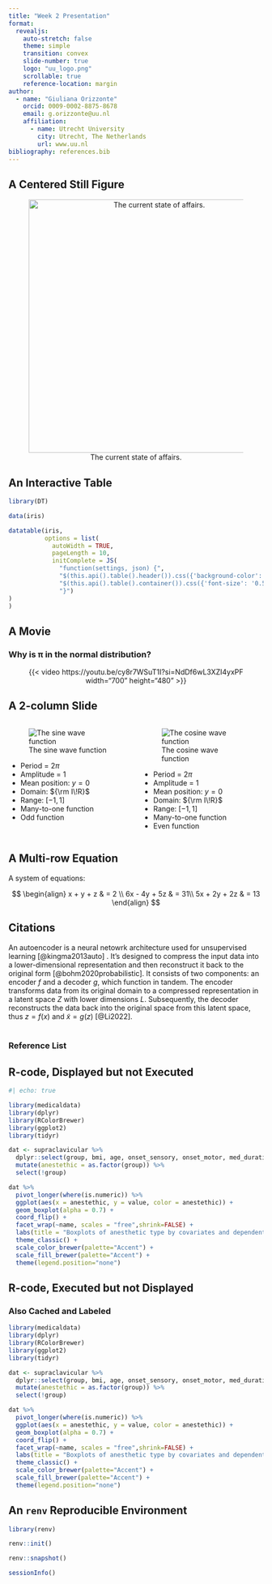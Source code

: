 ```yaml
---
title: "Week 2 Presentation"
format: 
  revealjs:
    auto-stretch: false
    theme: simple
    transition: convex
    slide-number: true
    logo: "uu_logo.png"
    scrollable: true
    reference-location: margin
author:
  - name: "Giuliana Orizzonte"
    orcid: 0009-0002-8875-8678
    email: g.orizzonte@uu.nl
    affiliation: 
      - name: Utrecht University
        city: Utrecht, The Netherlands
        url: www.uu.nl
bibliography: references.bib
---
```


## A Centered Still Figure

<center>

![The current state of affairs.](maths.jpg){width=500 fig-align="center"}

</center>

## An Interactive Table

```r
library(DT)

data(iris)

datatable(iris, 
          options = list(
            autoWidth = TRUE,
            pageLength = 10,
            initComplete = JS(
              "function(settings, json) {",
              "$(this.api().table().header()).css({'background-color': '#000', 'color': '#fff'});",
              "$(this.api().table().container()).css({'font-size': '0.5em'});", # Adjust font size
              "}")
)
)
```

## A Movie

### Why is π in the normal distribution?

<center>

{{< video https://youtu.be/cy8r7WSuT1I?si=NdDf6wL3XZI4yxPF width="700" height="480" >}}

</center>

## A 2-column Slide

::: columns
::: {.column width="50%"}
![The sine wave function](sine.png){fig-align="left"}

- Period = $2\pi$
- Amplitude = $1$
- Mean position: $y = 0$
- Domain: ${\rm I\!R}$
- Range: $[−1, 1]$
- Many-to-one function
- Odd function

:::

::: {.column width="50%"}
![The cosine wave function](cosine.png){fig-align="left"}

- Period = $2\pi$
- Amplitude = $1$
- Mean position: $y = 0$
- Domain: ${\rm I\!R}$
- Range: $[−1, 1]$
- Many-to-one function
- Even function

:::
:::

## A Multi-row Equation

A system of equations: 

$$
\begin{align}
x + y + z & = 2 \\
6x - 4y + 5z & = 31\\
5x + 2y + 2z & = 13
\end{align}
$$

## Citations

An autoencoder is a neural netowrk architecture used for unsupervised learning [@kingma2013auto] . It's designed to compress the input data into a lower-dimensional representation and then reconstruct it back to the original form [@bohm2020probabilistic]. It consists of two components: an encoder $f$ and a decoder $g$, which function in tandem. The encoder transforms data from its original domain to a compressed representation in a latent space $Z$ with lower dimensions $L$. Subsequently, the decoder reconstructs the data back into the original space from this latent space, thus $z = f(x)$ and $\tilde{x} = g(z)$ [@Li2022].\
\

### Reference List

::: {#refs}
:::

## R-code, Displayed but not Executed

````r
#| echo: true

library(medicaldata)
library(dplyr)
library(RColorBrewer)
library(ggplot2)
library(tidyr)

dat <- supraclavicular %>%
  dplyr::select(group, bmi, age, onset_sensory, onset_motor, med_duration) %>%
  mutate(anestethic = as.factor(group)) %>%
  select(!group)

dat %>%
  pivot_longer(where(is.numeric)) %>%
  ggplot(aes(x = anestethic, y = value, color = anestethic)) +
  geom_boxplot(alpha = 0.7) +
  coord_flip() +
  facet_wrap(~name, scales = "free",shrink=FALSE) +
  labs(title = "Boxplots of anesthetic type by covariates and dependent variables") +
  theme_classic() +
  scale_color_brewer(palette="Accent") +
  scale_fill_brewer(palette="Accent") +
  theme(legend.position="none")
````

## R-code, Executed but not Displayed

### Also Cached and Labeled

```r
library(medicaldata)
library(dplyr)
library(RColorBrewer)
library(ggplot2)
library(tidyr)

dat <- supraclavicular %>%
  dplyr::select(group, bmi, age, onset_sensory, onset_motor, med_duration) %>%
  mutate(anestethic = as.factor(group)) %>%
  select(!group)

dat %>%
  pivot_longer(where(is.numeric)) %>%
  ggplot(aes(x = anestethic, y = value, color = anestethic)) +
  geom_boxplot(alpha = 0.7) +
  coord_flip() +
  facet_wrap(~name, scales = "free",shrink=FALSE) +
  labs(title = "Boxplots of anesthetic type by covariates and dependent variables") +
  theme_classic() +
  scale_color_brewer(palette="Accent") +
  scale_fill_brewer(palette="Accent") +
  theme(legend.position="none")
```

## An `renv` Reproducible Environment

```r
library(renv)

renv::init()
```

```r
renv::snapshot()

sessionInfo()
```

